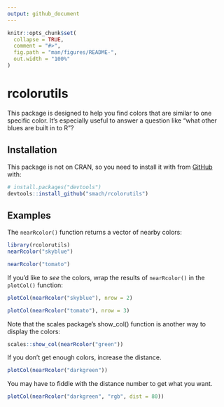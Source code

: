 ```yaml
---
output: github_document
---
```


<!-- README.md is generated from README.Rmd. Please edit that file -->

```r
knitr::opts_chunk$set(
  collapse = TRUE,
  comment = "#>",
  fig.path = "man/figures/README-",
  out.width = "100%"
)
```

# rcolorutils

<!-- badges: start -->
<!-- badges: end -->


This package is designed to help you find colors that are similar to one specific color. It's especially useful to answer a question like "what other blues are built in to R"?

## Installation

This package is not on CRAN, so you need to install it with from [GitHub](https://github.com/) with:

```r
# install.packages("devtools")
devtools::install_github("smach/rcolorutils")
```
## Examples


The `nearRcolor()` function returns a vector of nearby colors:

```r
library(rcolorutils)
nearRcolor("skyblue")
```

```r
nearRcolor("tomato")
```

If you'd like to _see_ the colors, wrap the results of `nearRcolor()` in the `plotCol()` function:

```r
plotCol(nearRcolor("skyblue"), nrow = 2)
```

```r
plotCol(nearRcolor("tomato"), nrow = 3)
```

Note that the scales package's show_col() function is another way to display the colors:

```r
scales::show_col(nearRcolor("green"))
```

If you don't get enough colors, increase the distance.

```r
plotCol(nearRcolor("darkgreen"))
```

You may have to fiddle with the distance number to get what you want.

```r
plotCol(nearRcolor("darkgreen", "rgb", dist = 80))
```

